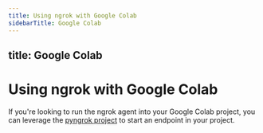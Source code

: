 ```yaml
---
title: Using ngrok with Google Colab
sidebarTitle: Google Colab
---
```


title: Google Colab
---

# Using ngrok with Google Colab

If you're looking to run the ngrok agent into your Google Colab project, you can leverage the [pyngrok project](https://pyngrok.readthedocs.io/en/latest/integrations.html#google-colaboratory) to start an endpoint in your project.
